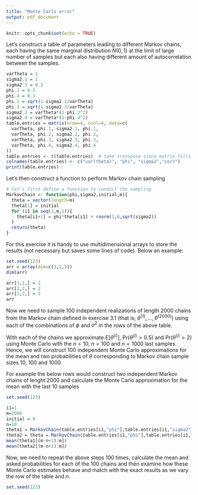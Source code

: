 ```yaml
---
title: "Monte Carlo error"
output: pdf_document
---
```


```r
knitr::opts_chunk$set(echo = TRUE)
```


Let's construct a table of parameters leading to different Markov chains, each having the same marginal distribution $N(0,1)$ at the limit of large number of samples but each also having different amount of autocorrelation between the samples.

```r
varTheta = 1
sigma2.1 = 1
sigma2.3 = 0.2
phi.2 = 0.5
phi.4 = 0.1
phi.1 = sqrt(1-sigma2.1/varTheta)
phi.3 = sqrt(1-sigma2.3/varTheta)
sigma2.2 = varTheta*(1-phi.2^2)
sigma2.4 = varTheta*(1-phi.4^2)
table.entries = matrix(nrow=4, ncol=4, data=c(
  varTheta, phi.1, sigma2.1, phi.1,
  varTheta, phi.2, sigma2.2, phi.2,
  varTheta, phi.3, sigma2.3, phi.3,
  varTheta, phi.4, sigma2.4, phi.4
))
table.entries <- t(table.entries)  # take transpose since matrix fills in the elements in columnwise
colnames(table.entries) <- c("var(theta)", "phi", "sigma2","corr")
print(table.entries)

```

Let's then construct a function to perform Markov chain sampling

```r
# let's first define a function to conduct the sampling
MarkovChain <- function(phi,sigma2,initial,m){
  theta = vector(length=m)
  theta[1] = initial
  for (i1 in seq(1,m,1)){
    theta[i1+1] = phi*theta[i1] + rnorm(1,0,sqrt(sigma2))
  }
  return(theta)
}
```

For this exercise it is handy to use multidimensional arrays to store the results (not necessary but saves some lines of code). Below an example:

```r
set.seed(123)
arr = array(dim=c(3,2,5))
dim(arr)

arr[1,1,] = 1
arr[1,2,] = 2
arr[3,2,] = 3
arr
```

Now we need to sample 100 independent realizations of length 2000 chains from the Markov chain defined in exercise 3.1 (that is; $\theta^{(1)},\dots, \theta^{(2000)}$) using each of the combinations of $\phi$ and $\sigma^2$ in the rows of the above table. 

With each of the chains we approximate $E[\theta^{(i)}]$, $\text{Pr}(\theta^{(i)}>0.5)$ and $\text{Pr}(\theta^{(i)}>2)$ using Monte Carlo with the $n=10$, $n=100$ and $n=1000$ last samples. Hence, we will construct 100 independent Monte Carlo approximations for the mean and two probabilities of $\theta$ corresponding to Markov chain sample sizes 10, 100 and 1000.

For example the below rows would construct two independent Markov chains of lenght 2000 and calculate the Monte Carlo approximation for the mean with the last 10 samples

```r
set.seed(123)

i1=1
m=2000
initial = 0
n=10
theta1 = MarkovChain(table.entries[i1,"phi"],table.entries[i1,"sigma2"],initial,m)  # sample a Markov chain
theta2 = theta = MarkovChain(table.entries[i1,"phi"],table.entries[i1,"sigma2"],initial,m)  # sample a Markov chain
mean(theta1[(m-n+1):m])
mean(theta2[(m-n+1):m])
```

Now, we need to repeat the above steps 100 times, calculate the mean and asked probabilities for each of the 100 chains and then examine how these Monte Carlo estimates behave and match with the exact results as we vary the row of the table and $n$. 

```r
set.seed(123)

```

